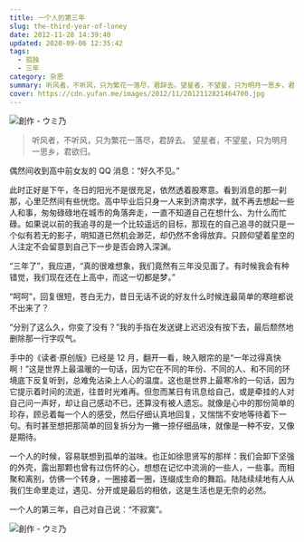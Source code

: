 ```yaml
---
title: 一个人的第三年
slug: the-third-year-of-loney
date: 2012-11-28 14:39:40
updated: 2020-09-06 12:35:42
tags:
  - 孤独
  - 三年
category: 杂思
summary: 听风者，不听风，只为繁花一落尽，君辞去。望星者，不望星，只为明月一思乡，君欲归。
cover: https://cdn.yufan.me/images/2012/11/2012112821464700.jpg
---
```


![創作 - ウミ乃](https://cdn.yufan.me/images/2012/11/2012112821482100.jpg)

<MusicPlayer netease={2134293836} />

> 听风者，不听风，只为繁花一落尽，君辞去。
> 望星者，不望星，只为明月一思乡，君欲归。

偶然间收到高中前女友的 QQ 消息：“好久不见。”

此时正好是下午，冬日的阳光不是很充足，依然透着股寒意。看到消息的那一刹那，心里茫然间有些恍惚。高中毕业后只身一人来到济南求学，就不再去想起一些人和事，匆匆碌碌地在城市的角落奔走，一直不知道自己在想什么、为什么而忙碌。如果说以前的我追寻的是一个比较遥远的目标，那现在的自己追寻的就只是一个似有若无的影子，明知道已然机会渺茫，却仍然不舍得放弃。只顾仰望着星空的人注定不会留意到自己下一步是否会跨入深渊。

“三年了”，我应道，“真的很难想象，我们竟然有三年没见面了。有时候我会有种错觉，我们现在还在上高中，而这一切都是梦。”

“呵呵”，回复很短，苍白无力，昔日无话不说的好友什么时候连最简单的寒暄都说不出来了？

“分别了这么久，你变了没有？”我的手指在发送键上迟迟没有按下去，最后颓然地删除那一行字叹气。

手中的《读者·原创版》已经是 12 月，翻开一看，映入眼帘的是“一年过得真快啊！”这是世界上最温暖的一句话，因为它在不同的年份、不同的人、和不同的环境底下反复听到，总难免沾染上人心的温度。这也是世界上最寒冷的一句话，因为它提示着时间的流逝，往昔时光难再。但忽而某日有讯息给自己，或是牵挂的人对自己问一声好，却让自己感动不已，还算没有被人遗忘。就像是心中的那份简单的珍存，顾忌着每一个人的感受，然后仔细认真地回复，又惴惴不安地等待着下一句。有时甚至想把那简单的回复拆分为一撇一捺仔细品味，就像是一种不安，又像是期待。

一个人的时候，容易联想到孤单的滋味。也正如徐思贤写的那样：我们会卸下坚强的外壳，露出那颗也曾有过伤怀的心，想想在记忆中流淌的一些人，一些事。而相聚和离别，仿佛一个转身，一圈接着一圈，连缀成生命的舞蹈。陆陆续续地有人从我们生命里走过，遇见、分开或是最后的相依，这是生活也是无奈的必然。

一个人的第三年，自己对自己说：“不寂寞”。

![創作 - ウミ乃](https://cdn.yufan.me/images/2012/11/2012112821481600.jpg)

